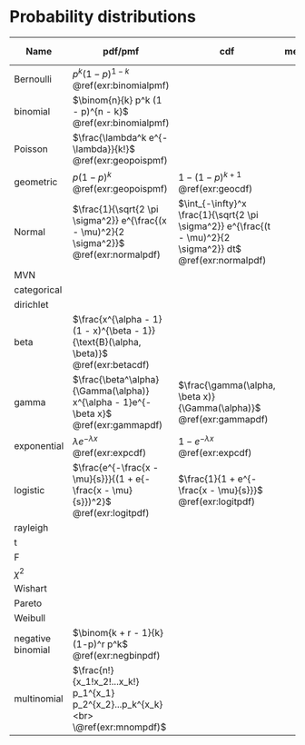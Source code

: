 # Probability distributions

Name | pdf/pmf | cdf | mean | variance | Use in R | relationships
------------- | ------------- | --- | --- | --- | --- | --- 
Bernoulli | $p^k (1 - p)^{1 - k}$ <br> \@ref(exr:binomialpmf) | | | | | 
binomial | $\binom{n}{k} p^k (1 - p)^{n - k}$ <br> \@ref(exr:binomialpmf) | | | | | 
Poisson | $\frac{\lambda^k e^{-\lambda}}{k!}$ <br> \@ref(exr:geopoispmf) | | | | | 
geometric | $p(1-p)^k$ <br> \@ref(exr:geopoispmf) | $1 - (1-p)^{k + 1}$ <br> \@ref(exr:geocdf)| | | | 
Normal | $\frac{1}{\sqrt{2 \pi \sigma^2}} e^{\frac{(x - \mu)^2}{2 \sigma^2}}$ <br> \@ref(exr:normalpdf)| $\int_{-\infty}^x \frac{1}{\sqrt{2 \pi \sigma^2}} e^{\frac{(t - \mu)^2}{2 \sigma^2}} dt$ <br> \@ref(exr:normalpdf)| | | | 
MVN | | | | 
categorical | | | | | | 
dirichlet |  | | | | | 
beta | $\frac{x^{\alpha - 1} (1 - x)^{\beta - 1}}{\text{B}(\alpha, \beta)}$ <br> \@ref(exr:betacdf) | | | | | 
gamma | $\frac{\beta^\alpha}{\Gamma(\alpha)} x^{\alpha - 1}e^{-\beta x}$  <br> \@ref(exr:gammapdf) | $\frac{\gamma(\alpha, \beta x)}{\Gamma(\alpha)}$ <br> \@ref(exr:gammapdf)| | | | 
exponential | $\lambda e^{-\lambda x}$ <br> \@ref(exr:expcdf)| $1 - e^{-\lambda x}$ <br> \@ref(exr:expcdf) | | | | 
logistic | $\frac{e^{-\frac{x - \mu}{s}}}{(1 + e{-\frac{x - \mu}{s}})^2}$ <br> \@ref(exr:logitpdf) | $\frac{1}{1 + e^{-\frac{x - \mu}{s}}}$ <br> \@ref(exr:logitpdf) | | | | 
rayleigh |  | | | | | 
t | | | | | | 
F |  | | | | |
$\chi^2$ |  | | | | | 
Wishart |  | | | | | 
Pareto |  | | | | |
Weibull |  | | | | | 
negative binomial | $\binom{k + r - 1}{k}(1-p)^r p^k$ <br> \@ref(exr:negbinpdf) | | | | | 
multinomial | $\frac{n!}{x_1!x_2!...x_k!} p_1^{x_1} p_2^{x_2}...p_k^{x_k} <br> \@ref(exr:mnompdf)$ | | | | | 


